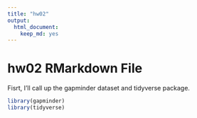 ```yaml
---
title: "hw02"
output: 
  html_document: 
    keep_md: yes
---
```

# hw02 RMarkdown File

Fisrt, I'll call up the gapminder dataset and tidyverse package.

```r
library(gapminder)
library(tidyverse)
```

